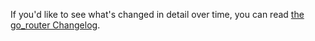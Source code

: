 If you'd like to see what's changed in detail over time, you can read [the
go_router Changelog](https://pub.dev/packages/go_router/changelog).
